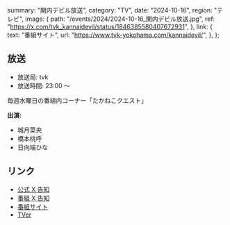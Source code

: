   summary: "関内デビル放送",
  category: "TV",
  date: "2024-10-16",
  region: "テレビ",
  image: {
    path: "/events/2024/2024-10-16_関内デビル放送.jpg",
    ref: "https://x.com/tvk_kannaidevil/status/1846385580407672931",
  },
  link: {
    text: "番組サイト",
    url: "https://www.tvk-yokohama.com/kannaidevil/",
  },
};

## 放送

- 放送局: tvk
- 放送時間: 23:00 ～

毎週水曜日の番組内コーナー「たかねこクエスト」

**出演:**

- 城月菜央
- 橋本桃呼
- 日向端ひな

## リンク

- [公式 X 告知](https://x.com/takanenofficial/status/1839670077475750236)
- [番組 X 告知](https://x.com/tvk_kannaidevil/status/1839681149490131253)
- [番組サイト](https://www.tvk-yokohama.com/kannaidevil/)
- [TVer](https://tver.jp/series/srehapgls0)
